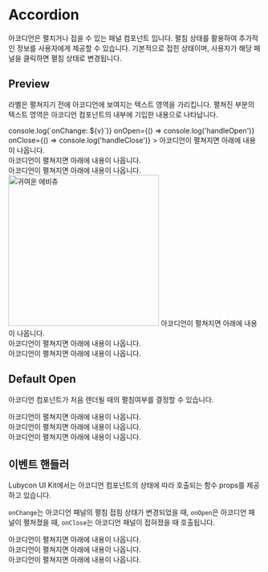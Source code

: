 
<Meta title="Components/Accordion" components={Accordion} />

# Accordion

아코디언은 펼치거나 접을 수 있는 패널 컴포넌트 입니다. 펼침 상태를 활용하여 추가적인 정보를 사용자에게 제공할 수 있습니다. 기본적으로 접힌 상태이며, 사용자가 해당 패널을 클릭하면 펼침 상태로 변경됩니다.

## Preview

라벨은 펼쳐지기 전에 아코디언에 보여지는 텍스트 영역을 가리킵니다. 펼쳐진 부분의 텍스트 영역은 아코디언 컴포넌트의 내부에 기입한 내용으로 나타납니다.

<Canvas>
  <Story name="Preview">
    <Accordion
      label="👀 텍스트가 숨겨져 있어요"
      onChange={(v) => console.log(`onChange: ${v}`)}
      onOpen={() => console.log('handleOpen')}
      onClose={() => console.log('handleClose')}
    >
      아코디언이 펼쳐지면 아래에 내용이 나옵니다.
      <br />
      아코디언이 펼쳐지면 아래에 내용이 나옵니다.
      <br />
      아코디언이 펼쳐지면 아래에 내용이 나옵니다.
      <br />
    </Accordion>
    <Accordion label="🔥 이미지가 숨겨져 있어요">
      <img
        src="http://cogulmars.cafe24.com/img/04about_img01.png"
        alt="귀여운 에비츄"
        width="300"
      />
    </Accordion>
    <Accordion label="제목을 입력하세요">
      아코디언이 펼쳐지면 아래에 내용이 나옵니다.
      <br />
      아코디언이 펼쳐지면 아래에 내용이 나옵니다.
      <br />
      아코디언이 펼쳐지면 아래에 내용이 나옵니다.
      <br />
    </Accordion>
  </Story>
</Canvas>

## Default Open

아코디언 컴포넌트가 처음 렌더될 때의 펼침여부를 결정할 수 있습니다.

<Canvas>
  <Story name="Default Open">
    <Accordion label="👀 텍스트가 숨겨져 있어요" defaultOpen={true}>
      아코디언이 펼쳐지면 아래에 내용이 나옵니다.
      <br />
      아코디언이 펼쳐지면 아래에 내용이 나옵니다.
      <br />
      아코디언이 펼쳐지면 아래에 내용이 나옵니다.
      <br />
    </Accordion>
  </Story>
</Canvas>

## 이벤트 핸들러

Lubycon UI Kit에서는 아코디언 컴포넌트의 상태에 따라 호출되는 함수 props를 제공하고 있습니다.

`onChange`는 아코디언 패널의 펼침 접힘 상태가 변경되었을 때, `onOpen`은 아코디언 패널이 펼쳐졌을 때, `onClose`는 아코디언 패널이 접혀졌을 때 호출됩니다.

<Canvas>
  <Story name="Event Handler">
    <Accordion label="👀 텍스트가 숨겨져 있어요">
      아코디언이 펼쳐지면 아래에 내용이 나옵니다.
      <br />
      아코디언이 펼쳐지면 아래에 내용이 나옵니다.
      <br />
      아코디언이 펼쳐지면 아래에 내용이 나옵니다.
      <br />
    </Accordion>
  </Story>
</Canvas>
